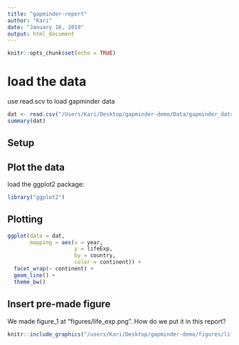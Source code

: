 ```yaml
---
title: "gapminder-report"
author: "Kari"
date: "January 16, 2019"
output: html_document
---
```


```r
knitr::opts_chunk$set(echo = TRUE)
```
# load the data

use read.scv to load gapminder data

```r
dat <- read.csv("/Users/Kari/Desktop/gapminder-demo/Data/gapminder_data.csv")
summary(dat)
```


## Setup


## Plot the data

load the ggplot2 package:

```r
library("ggplot2")
```

## Plotting


```r
ggplot(data = dat, 
       mapping = aes(x = year,
                     y = lifeExp,
                     by = country,
                     color = continent)) +
  facet_wrap(~ continent) +
  geom_line() +
  theme_bw()
```


## Insert pre-made figure

We made figure_1 at "figures/life_exp.png".  How do we put it in this report?
```r
knitr::include_graphics("/users/Kari/Desktop/gapminder-demo/figures/life_exp.png")
```




